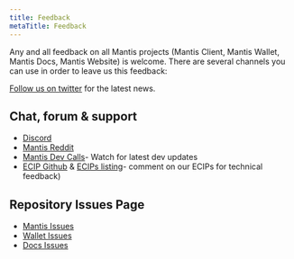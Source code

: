 ```yaml
---
title: Feedback
metaTitle: Feedback
---
```


Any and all feedback on all Mantis projects (Mantis Client, Mantis Wallet, Mantis Docs, Mantis Website) is welcome.
There are several channels you can use in order to leave us this feedback:

[Follow us on twitter](https://twitter.com/Mantis_IO) for the latest news.

## Chat, forum & support

* [Discord](https://discord.gg/7vUyWrN33p)
* [Mantis Reddit](https://www.reddit.com/r/mantisclient/)
* [Mantis Dev Calls](https://www.youtube.com/c/IohkIo/search?query=mantis)- Watch for latest dev updates
* [ECIP Github](https://github.com/ethereumclassic/ECIPs) & [ECIPs listing](https://ecips.ethereumclassic.org/)- comment on our ECIPs for technical feedback)

## Repository Issues Page

* [Mantis Issues](https://github.com/input-output-hk/mantis/issues)
* [Wallet Issues](https://github.com/input-output-hk/mantis-wallet/issues)
* [Docs Issues](https://github.com/input-output-hk/mantis-docs/issues)
